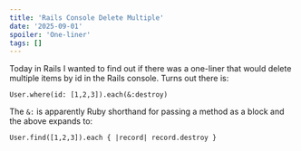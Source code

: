 ```yaml
---
title: 'Rails Console Delete Multiple'
date: '2025-09-01'
spoiler: 'One-liner'
tags: []
---
```

Today in Rails I wanted to find out if there was a one-liner that would delete multiple items by id in the Rails console. Turns out there is: 
```
User.where(id: [1,2,3]).each(&:destroy)
```
The `&:` is apparently Ruby shorthand for passing a method as a block and the above expands to:
```
User.find([1,2,3]).each { |record| record.destroy }
```